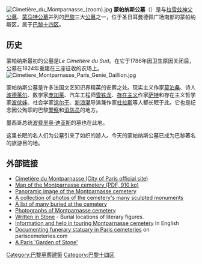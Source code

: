 [[File:Cimetière_du_Montparnasse_(zoom).jpg|thumb]]
'''蒙帕纳斯公墓'''（{{lang-fr|'''Cimetière du Montparnasse'''}}）是与[[拉雪兹神父公墓|拉雪兹神父公墓]]、[[蒙马特公墓|蒙马特公墓]]并列的[[巴黎|巴黎]]三大[[公墓|公墓]]之一，位于圣日耳曼德佩广场南部的蒙帕纳斯区，属于[[巴黎十四区|巴黎十四区]]。

==历史==
蒙帕纳斯最初的公墓是''Le Cimetière du Sud''。在它于1786年因卫生原因关闭后，公墓在1824年重建在三座征收的农场上。
[[File:Cimetiere_Montparnasse_Paris_Genie_Daillion.jpg|thumb]]

蒙帕纳斯公墓是许多法国文艺知识界精英的安葬之处。现实主义作家[[莫泊桑|莫泊桑]]、诗人[[波德莱尔|波德莱尔]]、数学家[[庞加莱|庞加莱]]、汽车工程师[[雪铁龙|雪铁龙]]、[[存在主义|存在主义]]作家[[萨特|萨特]]和存在主义哲学家[[波伏娃|波伏娃]]、社会学家[[涂尔干|涂尔干]]、[[新浪潮|新浪潮]]导演兼作家[[杜拉斯|杜拉斯]]等人都长眠于此。它也是纪念因公殉职的巴黎[[警察|警察]]和[[消防员|消防员]]的地方。

墨西哥总统[[波费里奥·迪亚斯|波费里奥·迪亚斯]]的墓也在此地。

这里长眠的名人们为公墓引来了如织的游人。今天的蒙帕纳斯公墓已成为巴黎著名的旅游目的地。

== 外部链接 ==
{{Commons|Montparnasse Cemetery}}
* [https://web.archive.org/web/20050312165007/http://www.paris.fr/fr/Vos_demarches/obseques/cimetiere_montparnasse.ASP Cimetière du Montparnasse (City of Paris official site)]
* [http://www.paris.fr/portail/viewmultimediadocument?multimediadocument-id=9817 Map of the Montparnasse cemetery (PDF, 910 ko)]{{Dead link|date=2019年11月 |bot=InternetArchiveBot |fix-attempted=yes }}
* [https://web.archive.org/web/20081206082830/http://www.insecula.com/musee/M0139.html Panoramic image of the Montparnasse cemetery]
* [https://web.archive.org/web/20090425124105/http://members.lycos.co.uk/jcspix2/grv.htm A collection of photos of the cemetery's many sculpted monuments]
* [http://www.findagrave.com/php/famous.php?page=cem&FScemeteryid=639007 A list of many buried at the cemetery]
* [https://web.archive.org/web/20080729035448/http://cemetery.innersource.com/group/11679 Photographs of Montparnasse cemetery]
* [https://web.archive.org/web/20060814135043/http://www.theliterarycemetery.co.uk/ Written in Stone] - Burial locations of literary figures.
* [https://web.archive.org/web/20081109053211/http://www.pariscemeteries.com/pagecems/montparn.html Information and help in touring Montparnasse cemetery]  In English
* [https://web.archive.org/web/20081228145000/http://www.pariscemeteries.com/pagefoto/montpar_fot.html Documenting funerary statuary in Paris cemeteries] on pariscemeteries.com
* [http://members.virtualtourist.com/m/p/m/24b637/ A Paris 'Garden of Stone']

{{coord|48|50|17|N|2|19|37|E|region:FR_type:landmark|display=title}}

{{DEFAULTSORT:Montparnasse}}
[[Category:巴黎墓葬建築|Category:巴黎墓葬建築]]
[[Category:巴黎十四区|Category:巴黎十四区]]
